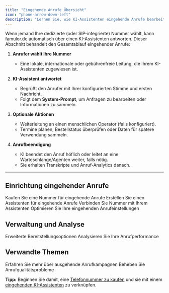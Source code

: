 ```yaml
---
title: "Eingehende Anrufe Übersicht"
icon: "phone-arrow-down-left"
description: "Lernen Sie, wie KI-Assistenten eingehende Anrufe bearbeiten, vom Antworten bis zur Anrufbeendigung und Analytics"
---
```


Wenn jemand Ihre dedizierte (oder SIP-integrierte) Nummer wählt, kann famulor.de automatisch über einen KI-Assistenten antworten. Dieser Abschnitt behandelt den Gesamtablauf eingehender Anrufe:

1. **Anrufer wählt Ihre Nummer**

   - Eine lokale, internationale oder gebührenfreie Leitung, die Ihrem KI-Assistenten zugewiesen ist.

2. **KI-Assistent antwortet**

   - Begrüßt den Anrufer mit Ihrer konfigurierten Stimme und ersten Nachricht.
   - Folgt dem **System-Prompt**, um Anfragen zu bearbeiten oder Informationen zu sammeln.

3. **Optionale Aktionen**

   - Weiterleitung an einen menschlichen Operator (falls konfiguriert).
   - Termine planen, Bestellstatus überprüfen oder Daten für spätere Verwendung sammeln.

4. **Anrufbeendigung**
   - KI beendet den Anruf höflich oder leitet an eine Warteschlange/Agenten weiter, falls nötig.
   - Sie erhalten Transkripte und Anruf-Analytics danach.

---

## Einrichtung eingehender Anrufe

<CardGroup cols={2}>
<Card title="Telefonnummern kaufen" icon="phone-plus" href="/phone-numbers/purchasing-and-managing">
Kaufen Sie eine Nummer für eingehende Anrufe
</Card>
<Card title="KI-Assistent erstellen" icon="robot" href="/ai-assistants/creating-and-editing">
Erstellen Sie einen Assistenten für eingehende Anrufe
</Card>
</CardGroup>

<CardGroup cols={2}>
<Card title="Nummer zuweisen" icon="link" href="/phone-numbers/assigning-to-assistants">
Verbinden Sie Nummer mit Ihrem Assistenten
</Card>
<Card title="Anrufe konfigurieren" icon="cog" href="/inbound-calls/configuring">
Optimieren Sie Ihre eingehenden Anrufeinstellungen
</Card>
</CardGroup>

## Verwaltung und Analyse

<CardGroup cols={2}>
<Card title="Bereitstellung" icon="server" href="/inbound-calls/provisioning">
Erweiterte Bereitstellungsoptionen
</Card>
<Card title="Einblicke & Analytics" icon="chart-bar" href="/inbound-calls/insights">
Analysieren Sie Ihre Anrufperformance
</Card>
</CardGroup>

## Verwandte Themen

<CardGroup cols={2}>
<Card title="Ausgehende Anrufe" icon="phone-arrow-up-right" href="/outbound-calls/overview">
Erfahren Sie mehr über ausgehende Anrufkampagnen
</Card>
<Card title="Fehlerbehebung" icon="bug" href="/troubleshooting/call-quality">
Beheben Sie Anrufqualitätsprobleme
</Card>
</CardGroup>

**Tipp:** Beginnen Sie damit, eine [Telefonnummer zu kaufen](/phone-numbers/purchasing-and-managing) und sie mit einem [eingehenden KI-Assistenten](/ai-assistants/creating-and-editing) zu verknüpfen. 